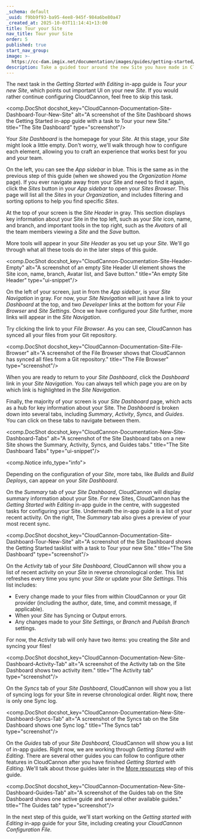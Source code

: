 ```yaml
---
_schema: default
_uuid: f9bb9f93-ba95-4ee8-945f-984a6be80a47
_created_at: 2025-10-03T11:14:41+13:00
title: Tour your Site
nav_title: Tour your Site
order: 5
published: true
start_nav_group:
image: >-
  https://cc-dam.imgix.net/documentation/images/guides/getting-started/guide-thumbnails/CloudCannon-Getting-Started-Thumbnail-Universal.png
description: Take a guided tour around the new Site you have made in CloudCannon.
---
```

The next task in the *Getting Started with Editing* in-app guide is *Tour your new Site*, which points out important UI on your new *Site*. If you would rather continue configuring CloudCannon, feel free to skip this task.

<comp.DocShot docshot_key="CloudCannon-Documentation-Site-Dashboard-Tour-New-Site" alt="A screenshot of the Site Dashboard shows the Getting Started in-app guide with a task to Tour your new Site." title="The Site Dashboard" type="screenshot"/>

Your *Site Dashboard* is the homepage for your *Site*. At this stage, your *Site* might look a little empty. Don't worry, we'll walk through how to configure each element, allowing you to craft an experience that works best for you and your team.

On the left, you can see the *App sidebar* in blue. This is the same as in the previous step of this guide (when we showed you the *Organization Home* page). If you ever navigate away from your Site and need to find it again, click the *Sites* button in your *App sidebar* to open your *Sites Browser*. This page will list all the *Sites* in your *Organization*, and includes filtering and sorting options to help you find specific *Sites*.

At the top of your screen is the *Site Header* in gray. This section displays key information about your Site in the top left, such as your *Site* icon, name, and branch, and important tools in the top right, such as the *Avatars* of all the team members viewing a *Site* and the *Save* button.

More tools will appear in your *Site Header* as you set up your *Site*. We'll go through what all these tools do in the later steps of this guide.

<comp.DocShot docshot_key="CloudCannon-Documentation-Site-Header-Empty" alt="A screenshot of an empty Site Header UI element shows the Site icon, name, branch, Avatar list, and Save button." title="An empty Site Header" type="ui-snippet"/>

On the left of your screen, just in from the *App sidebar*, is your *Site Navigation* in gray. For now, your *Site Navigation* will just have a link to your *Dashboard* at the top, and two *Developer* links at the bottom for your *File Browser* and *Site Settings*. Once we have configured your *Site* further, more links will appear in the *Site Navigation*.

Try clicking the link to your *File Browser*. As you can see, CloudCannon has synced all your files from your Git repository.

<comp.DocShot docshot_key="CloudCannon-Documentation-Site-File-Browser" alt="A screenshot of the File Browser shows that CloudCannon has synced all files from a Git repository." title="The File Browser" type="screenshot"/>

When you are ready to return to your *Site* *Dashboard*, click the *Dashboard* link in your *Site Navigation*. You can always tell which page you are on by which link is highlighted in the *Site Navigation*.

Finally, the majority of your screen is your *Site* *Dashboard* page, which acts as a hub for key information about your Site. The *Dashboard* is broken down into several tabs, including *Summary*, *Activity*, *Syncs*, and *Guides*. You can click on these tabs to navigate between them.

<comp.DocShot docshot_key="CloudCannon-Documentation-New-Site-Dashboard-Tabs" alt="A screenshot of the Site Dashboard tabs on a new Site shows the Summary, Activity, Syncs, and Guides tabs." title="The Site Dashboard Tabs" type="ui-snippet"/>

<comp.Notice info_type="info">
  <p>Depending on the configuration of your <em>Site</em>, more tabs, like <em>Builds</em> and <em>Build Deploys</em>, can appear on your <em>Site Dashboard</em>.</p>
</comp.Notice>

On the *Summary* tab of your *Site Dashboard*, CloudCannon will display summary information about your Site. For new Sites, CloudCannon has the *Getting Started with Editing* in-app guide in the centre, with suggested tasks for configuring your Site. Underneath the in-app guide is a list of your recent activity. On the right, The *Summary* tab also gives a preview of your most recent sync.

<comp.DocShot docshot_key="CloudCannon-Documentation-Site-Dashboard-Tour-New-Site" alt="A screenshot of the Site Dashboard shows the Getting Started tasklist with a task to Tour your new Site." title="The Site Dashboard" type="screenshot"/>

On the *Activity* tab of your *Site Dashboard*, CloudCannon will show you a list of recent activity on your *Site* in reverse chronological order. This list refreshes every time you sync your *Site* or update your *Site Settings*. This list includes:

* Every change made to your files from within CloudCannon or your Git provider (including the author, date, time, and commit message, if applicable).
* When your *Site* has Syncing or Output errors.
* Any changes made to your *Site Settings*, or *Branch* and *Publish Branch* settings.

For now, the *Activity* tab will only have two items: you creating the *Site* and syncing your files!

<comp.DocShot docshot_key="CloudCannon-Documentation-New-Site-Dashboard-Activity-Tab" alt="A screenshot of the Activity tab on the Site Dashboard shows two activity item." title="The Activity tab" type="screenshot"/>

On the *Syncs* tab of your *Site Dashboard*, CloudCannon will show you a list of syncing logs for your Site in reverse chronological order. Right now, there is only one Sync log.

<comp.DocShot docshot_key="CloudCannon-Documentation-New-Site-Dashboard-Syncs-Tab" alt="A screenshot of the Syncs tab on the Site Dashboard shows one Sync log." title="The Syncs tab" type="screenshot"/>

On the *Guides* tab of your *Site Dashboard*, CloudCannon will show you a list of in-app guides. Right now, we are working through *Getting Started with Editing*. There are several other guides you can follow to configure other features in CloudCannon after you have finished *Getting Started with Editing*. We'll talk about those guides later in the [More resources](/documentation/guides/getting-started-with-editing/more-resources/) step of this guide.

<comp.DocShot docshot_key="CloudCannon-Documentation-New-Site-Dashboard-Guides-Tab" alt="A screenshot of the Guides tab on the Site Dashboard shows one active guide and several other available guides." title="The Guides tab" type="screenshot"/>

In the next step of this guide, we'll start working on the *Getting started with Editing* in-app guide for your Site, including creating your *CloudCannon Configuration File*.
